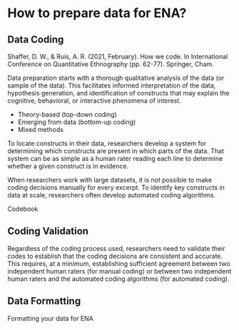 # How to prepare data for ENA? {#data}
 
## Data Coding
Shaffer, D. W., & Ruis, A. R. (2021, February). How we code. In International Conference on Quantitative Ethnography (pp. 62-77). Springer, Cham.

Data preparation starts with a thorough qualitative analysis of the data (or sample of the data). This facilitates informed interpretation of the data, hypothesis generation, and identification of constructs that may explain the cognitive, behavioral, or interactive phenomena of interest.

- Theory-based (top-down coding)
- Emerging from data (bottom-up coding) 
- Mixed methods

To locate constructs in their data, researchers develop a system for determining which constructs are present in which parts of the data. That system can be as simple as a human rater reading each line to determine whether a given construct is in evidence.

When researchers work with large datasets, it is not possible to make coding decisions manually for every excerpt. To identify key constructs in data at scale, researchers often develop automated coding algorithms.

Codebook

## Coding Validation
Regardless of the coding process used, researchers need to validate their codes to establish that the coding decisions are consistent and accurate. This requires, at a minimum, establishing sufficient agreement between two independent human raters (for manual coding) or between two independent human raters and the automated coding algorithms (for automated coding).

## Data Formatting
Formatting your data for ENA

